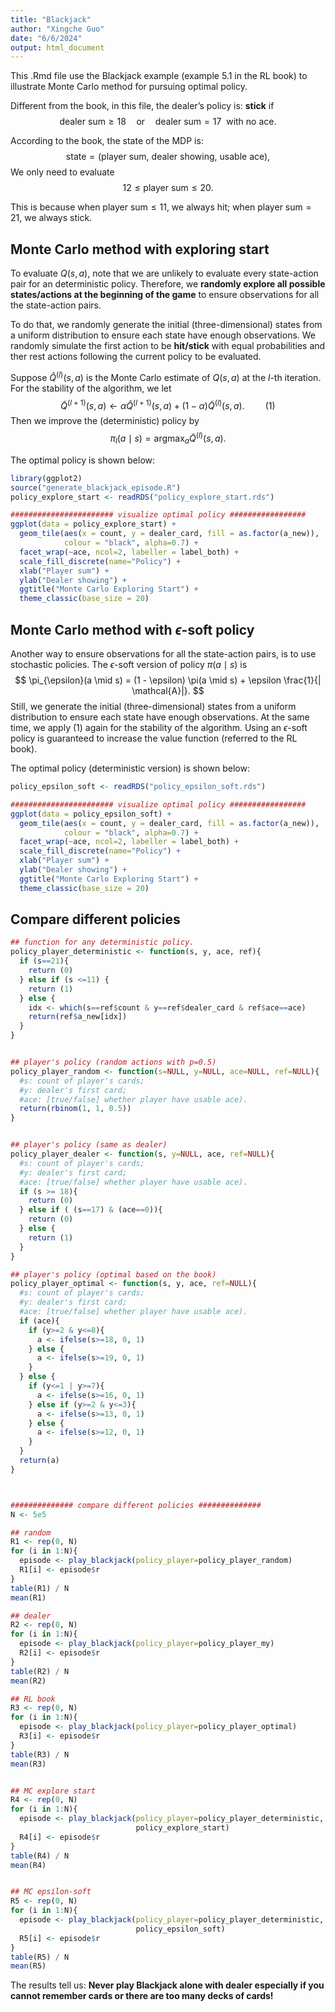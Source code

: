 ```yaml
---
title: "Blackjack"
author: "Xingche Guo"
date: "6/6/2024"
output: html_document
---
```


This .Rmd file use the Blackjack example (example 5.1 in the RL book) to illustrate Monte Carlo method for pursuing optimal policy. 


Different from the book, in this file, the dealer's policy is: **stick** if 
$$\text{dealer sum} \ge 18 \quad \mbox{or} \quad \text{dealer sum} = 17 \ \ \mbox{with no ace}.$$

According to the book, the state of the MDP is:
$$\text{state} =(\text{player sum}, \ \text{dealer showing}, \ \text{usable ace}),$$
We only need to evaluate 
$$12 \le \text{player sum} \le 20.$$ 

This is because when $\text{player sum} \le 11$, we always hit; when $\text{player sum} = 21$, we always stick.


## Monte Carlo method with exploring start 

To evaluate $Q(s, a)$, note that we are unlikely to evaluate every state-action pair 
for an deterministic policy. Therefore, we **randomly explore all possible states/actions at the beginning of the game** to ensure observations for all the state-action pairs. 

To do that, we randomly generate the initial (three-dimensional) states from a uniform distribution to ensure each state have enough observations. We randomly simulate the first action to be **hit/stick** with equal probabilities and ther rest actions following the current policy to be evaluated.


Suppose $\widehat{Q}^{(l)}(s,a)$ is the Monte Carlo estimate of $Q(s,a)$ at the $l$-th iteration. For the stability of the algorithm, we let
$$
\widetilde{Q}^{(l+1)}(s,a) \leftarrow \alpha\widehat{Q}^{(l+1)}(s,a) + (1-\alpha)\widetilde{Q}^{(l)}(s,a).  \quad\quad(1)
$$
Then we improve the (deterministic) policy by
$$
\pi_l(a \mid s) = \mbox{argmax}_a \widetilde{Q}^{(l)}(s,a).
$$

The optimal policy is shown below:

```r
library(ggplot2)
source("generate_blackjack_episode.R")
policy_explore_start <- readRDS("policy_explore_start.rds")

####################### visualize optimal policy #################
ggplot(data = policy_explore_start) + 
  geom_tile(aes(x = count, y = dealer_card, fill = as.factor(a_new)), 
            colour = "black", alpha=0.7) +
  facet_wrap(~ace, ncol=2, labeller = label_both) + 
  scale_fill_discrete(name="Policy") + 
  xlab("Player sum") + 
  ylab("Dealer showing") +
  ggtitle("Monte Carlo Exploring Start") + 
  theme_classic(base_size = 20)

```




## Monte Carlo method with $\epsilon$-soft policy

Another way to ensure observations for all the state-action pairs, is to use stochastic policies. The $\epsilon$-soft version of policy $\pi(a \mid s)$ is
$$
\pi_{\epsilon}(a \mid s) = (1 - \epsilon) \pi(a \mid s) + \epsilon \frac{1}{| \mathcal{A}|}.
$$
Still, we generate the initial (three-dimensional) states from a uniform distribution to ensure each state have enough observations. At the same time, we apply (1) again for the stability of the algorithm. Using an $\epsilon$-soft policy is guaranteed to increase the value function (referred to the RL book).

The optimal policy (deterministic version) is shown below:

```r
policy_epsilon_soft <- readRDS("policy_epsilon_soft.rds")

####################### visualize optimal policy #################
ggplot(data = policy_epsilon_soft) + 
  geom_tile(aes(x = count, y = dealer_card, fill = as.factor(a_new)), 
            colour = "black", alpha=0.7) +
  facet_wrap(~ace, ncol=2, labeller = label_both) + 
  scale_fill_discrete(name="Policy") + 
  xlab("Player sum") + 
  ylab("Dealer showing") +
  ggtitle("Monte Carlo Exploring Start") + 
  theme_classic(base_size = 20)

```


## Compare different policies

```r

## function for any deterministic policy.
policy_player_deterministic <- function(s, y, ace, ref){
  if (s==21){
    return (0)
  } else if (s <=11) {
    return (1)
  } else {
    idx <- which(s==ref$count & y==ref$dealer_card & ref$ace==ace)
    return(ref$a_new[idx])
  }
}


## player's policy (random actions with p=0.5)
policy_player_random <- function(s=NULL, y=NULL, ace=NULL, ref=NULL){
  #s: count of player's cards; 
  #y: dealer's first card; 
  #ace: [true/false] whether player have usable ace).
  return(rbinom(1, 1, 0.5))
}


## player's policy (same as dealer)
policy_player_dealer <- function(s, y=NULL, ace, ref=NULL){
  #s: count of player's cards; 
  #y: dealer's first card; 
  #ace: [true/false] whether player have usable ace).
  if (s >= 18){
    return (0)
  } else if ( (s==17) & (ace==0)){
    return (0)
  } else {
    return (1)
  }
}

## player's policy (optimal based on the book)
policy_player_optimal <- function(s, y, ace, ref=NULL){
  #s: count of player's cards; 
  #y: dealer's first card; 
  #ace: [true/false] whether player have usable ace).
  if (ace){
    if (y>=2 & y<=8){
      a <- ifelse(s>=18, 0, 1)
    } else {
      a <- ifelse(s>=19, 0, 1)
    }
  } else {
    if (y<=1 | y>=7){
      a <- ifelse(s>=16, 0, 1)
    } else if (y>=2 & y<=3){
      a <- ifelse(s>=13, 0, 1)
    } else {
      a <- ifelse(s>=12, 0, 1)
    }
  }
  return(a)
}



############## compare different policies ##############
N <- 5e5

## random
R1 <- rep(0, N)
for (i in 1:N){
  episode <- play_blackjack(policy_player=policy_player_random)
  R1[i] <- episode$r
}
table(R1) / N
mean(R1)

## dealer
R2 <- rep(0, N)
for (i in 1:N){
  episode <- play_blackjack(policy_player=policy_player_my)
  R2[i] <- episode$r
}
table(R2) / N
mean(R2)

## RL book
R3 <- rep(0, N)
for (i in 1:N){
  episode <- play_blackjack(policy_player=policy_player_optimal)
  R3[i] <- episode$r
}
table(R3) / N
mean(R3)


## MC explore start
R4 <- rep(0, N)
for (i in 1:N){
  episode <- play_blackjack(policy_player=policy_player_deterministic, 
                            policy_explore_start)
  R4[i] <- episode$r
}
table(R4) / N
mean(R4)


## MC epsilon-soft
R5 <- rep(0, N)
for (i in 1:N){
  episode <- play_blackjack(policy_player=policy_player_deterministic, 
                            policy_epsilon_soft)
  R5[i] <- episode$r
}
table(R5) / N
mean(R5)

```


The results tell us: **Never play Blackjack alone with dealer especially if you cannot remember cards or there are too many decks of cards!**